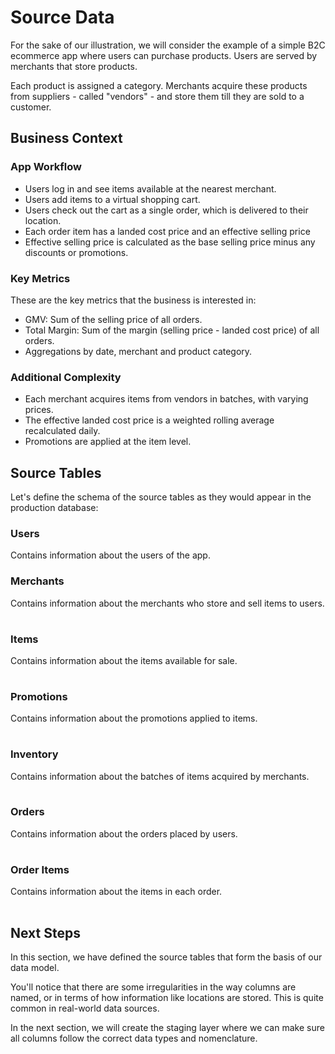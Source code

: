 
# Source Data

For the sake of our illustration, we will consider the example of a simple B2C ecommerce app where users
can purchase products. Users are served by merchants that store products.

Each product is assigned a category. Merchants acquire these products from suppliers - called "vendors" - and store them
till they are sold to a customer.

## Business Context

### App Workflow

- Users log in and see items available at the nearest merchant.
- Users add items to a virtual shopping cart.
- Users check out the cart as a single order, which is delivered to their location.
- Each order item has a landed cost price and an effective selling price
- Effective selling price is calculated as the base selling price minus any discounts or promotions.

### Key Metrics

These are the key metrics that the business is interested in:

- GMV: Sum of the selling price of all orders.
- Total Margin: Sum of the margin (selling price - landed cost price) of all orders.
- Aggregations by date, merchant and product category.

### Additional Complexity

- Each merchant acquires items from vendors in batches, with varying prices.
- The effective landed cost price is a weighted rolling average recalculated daily.
- Promotions are applied at the item level.

## Source Tables

Let's define the schema of the source tables as they would appear in the production database:

### Users

Contains information about the users of the app.

<Table
  headings={["Column Name", "Data Type", "Description"]}
  rows={[
    ["id", "VARCHAR", "Primary Key"],
    ["name", "VARCHAR", "Name of the user"],
    ["email", "VARCHAR", "Email of the user"],
    ["lat", "FLOAT", "Latitude of the user"],
    ["long", "FLOAT", "Longitude of the user"],
    ["createdAt", "TIMESTAMP", "Time when the user was created"],
    ["updatedAt", "TIMESTAMP", "Time when the user was last updated"],
  ]}
/>

### Merchants

Contains information about the merchants who store and sell items to users.

<Table
  headings={["Column Name", "Data Type", "Description"]}
  rows={[
    ["merchant_id", "VARCHAR", "Primary Key"],
    ["merchant_name", "VARCHAR", "Name of the merchant"],
    ["geo_loc", "GEOGRAPHY", "Latitude/Longitude of the merchant"],
    ["createdAt", "TIMESTAMP", "Time when the merchant was created"],
    ["updatedAt", "TIMESTAMP", "Time when the merchant was last updated"],
  ]}
/>

### Items

Contains information about the items available for sale.

<Table
  headings={["Column Name", "Data Type", "Description"]}
  rows={[
    ["item_id", "VARCHAR", "Primary Key"],
    [
      "merchant_id",
      "VARCHAR",
      "Foreign Key referencing merchant_id in merchants table",
    ],
    ["name", "VARCHAR", "Name of the item"],
    ["category", "VARCHAR", "Latitude / Longitude of the item"],
    ["price", "FLOAT", "Base selling price of the item"],
    ["created_at", "TIMESTAMP", "Time when the item was created"],
    ["updated_at", "TIMESTAMP", "Time when the item was last updated"],
  ]}
/>

### Promotions

Contains information about the promotions applied to items.

<Table
  headings={["Column Name", "Data Type", "Description"]}
  rows={[
    ["promotion_id", "VARCHAR", "Primary Key"],
    ["product_id", "VARCHAR", "Name of the item to which promotion is applied"],
    ["discount", "FLOAT", "Percentage discount applied to the item"],
    ["created_at", "TIMESTAMP", "Time when the promotion was created"],
    ["updated_at", "TIMESTAMP", "Time when the promotion was last updated"],
  ]}
/>

### Inventory

Contains information about the batches of items acquired by merchants.

<Table
  headings={["Column Name", "Data Type", "Description"]}
  rows={[
    ["inventory_id", "SERIAL", "Primary Key"],
    [
      "merchant_id",
      "INT",
      "Foreign Key referencing merchant_id in merchants table",
    ],
    ["item_id", "INT", "Foreign Key referencing item_id in items table"],
    ["qty", "INT", "Quantity of the item in inventory"],
    ["date_acquired", "DATE", "Date when the item was acquired"],
    ["cost", "DECIMAL(10, 2)", "Cost price of the item"],
    ["created_at", "TIMESTAMP", "Time when the inventory record was created"],
    [
      "updated_at",
      "TIMESTAMP",
      "Time when the inventory record was last updated",
    ],
  ]}
/>

### Orders

Contains information about the orders placed by users.

<Table
  headings={["Column Name", "Data Type", "Description"]}
  rows={[
    ["order_id", "SERIAL", "Primary Key"],
    ["customer_id", "INT", "Foreign Key referencing user_id in users table"],
    [
      "store_id",
      "INT",
      "Foreign Key referencing merchant_id in merchants table",
    ],
    ["date", "TIMESTAMP", "Date and time of the order"],
    ["created_at", "TIMESTAMP", "Time when the order was created"],
    ["updated_at", "TIMESTAMP", "Time when the order was last updated"],
  ]}
/>

### Order Items

Contains information about the items in each order.

<Table
  headings={["Column Name", "Data Type", "Description"]}
  rows={[
    ["order_item_id", "SERIAL", "Primary Key"],
    ["order_id", "INT", "Foreign Key referencing order_id in orders table"],
    ["product_id", "INT", "Foreign Key referencing item_id in items table"],
    ["qty", "INT", "Quantity of the item in the order"],
    ["created_at", "TIMESTAMP", "Time when the order item was created"],
    ["updated_at", "TIMESTAMP", "Time when the order item was last updated"],
  ]}
/>

## Next Steps

In this section, we have defined the source tables that form the basis of our data model.

You'll notice that there are some irregularities in the way columns are named, or in terms of how information like
locations are stored. This is quite common in real-world data sources.

In the next section, we will create the staging layer where we can make sure all columns follow
the correct data types and nomenclature.
